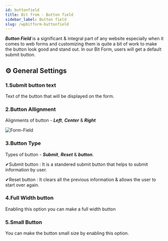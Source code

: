 ```yaml
---
id: buttonfield
title: Bit from - Button field
sidebar_label: Button field
slug: /wpbitform-buttonfield
---
```


***Button Field*** is a significant & integral part of any website especially when it comes to web forms and customizing them is quite a bit of work to make the button look good and stand out. In our Bit Form, users will get a default submit button.

## ⚙ General Settings 

 ### 1.Submit button text 
 Text of the button that will be displayed on the form.

 ### 2.Button Allignment 
 Alignments of button - ***Left***, ***Center*** & ***Right***

 <Image
  src="Field-Types/Button-Bit-Form"
  alt="Form-Field"
  w="1900"
  h="350"
/>

 ### 3.Button Type 
 Types of button - ***Submit***, ***Reset*** & ***button***.

 ✔Submit button : It is a standered submit button that helps to submit information by user.

 ✔Reset button : It clears all the previous information & allows the user to start over again.
 
 ### 4.Full Width button 
 Enabling this option you can make a full width button
 
 ### 5.Small Button 
 You can make the button small size by enabling this option.
